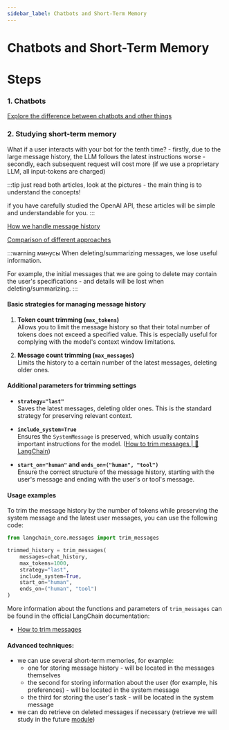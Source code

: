 ```yaml
---
sidebar_label: Chatbots and Short-Term Memory
---
```


# Chatbots and Short-Term Memory

# Steps

### 1. Chatbots

[Explore the difference between chatbots and other things](https://excalidraw.com/#json=zjh38Ls_XMRTsUO60aur5,2ieU4682rDovB05fL_KgOw)

### 2. Studying short-term memory

What if a user interacts with your bot for the tenth time?
    - firstly, due to the large message history, the LLM follows the latest instructions worse
    - secondly, each subsequent request will cost more (if we use a proprietary LLM, all input-tokens are charged)

:::tip
just read both articles, look at the pictures - the main thing is to understand the concepts!

if you have carefully studied the OpenAI API, these articles will be simple and understandable for you.
:::

[How we handle message history](https://langchain-ai.github.io/langgraph/concepts/memory/#summarizing-past-conversations)

[Comparison of different approaches](https://www.pinecone.io/learn/series/langchain/langchain-expression-language/)

:::warning минусы
When deleting/summarizing messages, we lose useful information.

For example, the initial messages that we are going to delete may contain the user's specifications - and details will be lost when deleting/summarizing.
:::

#### Basic strategies for managing message history

1. **Token count trimming (`max_tokens`)**  
   Allows you to limit the message history so that their total number of tokens does not exceed a specified value. This is especially useful for complying with the model's context window limitations.

2. **Message count trimming (`max_messages`)**  
   Limits the history to a certain number of the latest messages, deleting older ones.

#### Additional parameters for trimming settings

- **`strategy="last"`**  
  Saves the latest messages, deleting older ones. This is the standard strategy for preserving relevant context.

- **`include_system=True`**  
  Ensures the `SystemMessage` is preserved, which usually contains important instructions for the model. ([How to trim messages | 🦜️ LangChain](https://python.langchain.com/docs/how_to/trim_messages/?utm_source=chatgpt.com))

- **`start_on="human"` and `ends_on=("human", "tool")`**  
  Ensure the correct structure of the message history, starting with the user's message and ending with the user's or tool's message.

#### Usage examples

To trim the message history by the number of tokens while preserving the system message and the latest user messages, you can use the following code:

```python
from langchain_core.messages import trim_messages

trimmed_history = trim_messages(
    messages=chat_history,
    max_tokens=1000,
    strategy="last",
    include_system=True,
    start_on="human",
    ends_on=("human", "tool")
)
```

More information about the functions and parameters of `trim_messages` can be found in the official LangChain documentation:

- [How to trim messages](https://python.langchain.com/docs/how_to/trim_messages/)

#### Advanced techniques:

- we can use several short-term memories, for example:
    - one for storing message history - will be located in the messages themselves
    - the second for storing information about the user (for example, his preferences) - will be located in the system message
    - the third for storing the user's task - will be located in the system message
- we can do retrieve on deleted messages if necessary (retrieve we will study in the future [module](./rag/index))
